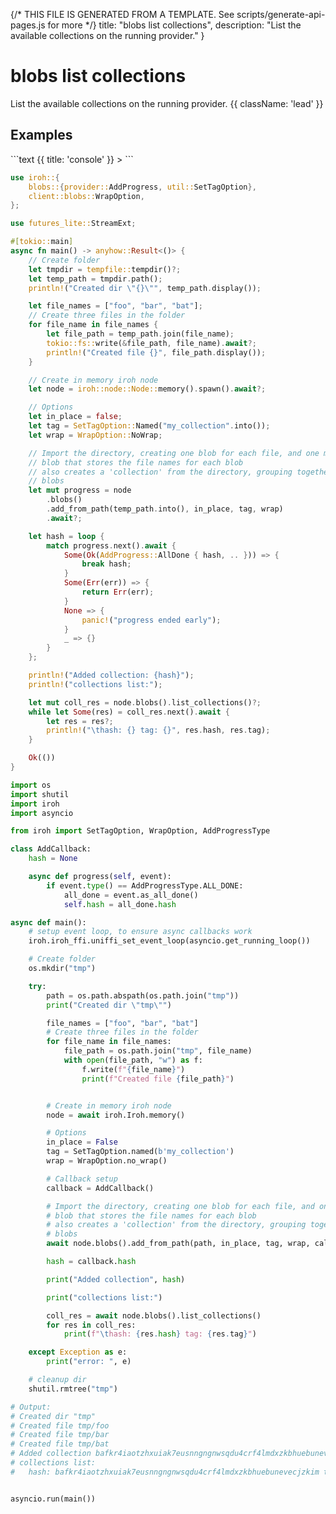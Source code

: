 {/* THIS FILE IS GENERATED FROM A TEMPLATE. See scripts/generate-api-pages.js for more */}
    title: "blobs list collections",
    description: "List the available collections on the running provider."
}

<div className='not-prose mb-5'>
    <Breadcrumbs pages={[
        { name: 'API', href: '/docs/api', current: false },
        { name: 'blobs list collections', href: '/docs/api/blobs-list-collections', current: true },
    ]} />
</div>

# blobs list collections

List the available collections on the running provider. {{ className: 'lead' }}



## Examples

<CodeGroup title="blobs list collections">
```text {{ title: 'console' }}
> 
```

```rust {{ title: 'rust' }}
use iroh::{
    blobs::{provider::AddProgress, util::SetTagOption},
    client::blobs::WrapOption,
};

use futures_lite::StreamExt;

#[tokio::main]
async fn main() -> anyhow::Result<()> {
    // Create folder
    let tmpdir = tempfile::tempdir()?;
    let temp_path = tmpdir.path();
    println!("Created dir \"{}\"", temp_path.display());

    let file_names = ["foo", "bar", "bat"];
    // Create three files in the folder
    for file_name in file_names {
        let file_path = temp_path.join(file_name);
        tokio::fs::write(&file_path, file_name).await?;
        println!("Created file {}", file_path.display());
    }

    // Create in memory iroh node
    let node = iroh::node::Node::memory().spawn().await?;

    // Options
    let in_place = false;
    let tag = SetTagOption::Named("my_collection".into());
    let wrap = WrapOption::NoWrap;

    // Import the directory, creating one blob for each file, and one metadata
    // blob that stores the file names for each blob
    // also creates a 'collection' from the directory, grouping together the
    // blobs
    let mut progress = node
        .blobs()
        .add_from_path(temp_path.into(), in_place, tag, wrap)
        .await?;

    let hash = loop {
        match progress.next().await {
            Some(Ok(AddProgress::AllDone { hash, .. })) => {
                break hash;
            }
            Some(Err(err)) => {
                return Err(err);
            }
            None => {
                panic!("progress ended early");
            }
            _ => {}
        }
    };

    println!("Added collection: {hash}");
    println!("collections list:");

    let mut coll_res = node.blobs().list_collections()?;
    while let Some(res) = coll_res.next().await {
        let res = res?;
        println!("\thash: {} tag: {}", res.hash, res.tag);
    }

    Ok(())
}

```


```python {{ title: 'python' }}
import os
import shutil
import iroh
import asyncio

from iroh import SetTagOption, WrapOption, AddProgressType

class AddCallback:
    hash = None

    async def progress(self, event):
        if event.type() == AddProgressType.ALL_DONE:
            all_done = event.as_all_done()
            self.hash = all_done.hash

async def main():
    # setup event loop, to ensure async callbacks work
    iroh.iroh_ffi.uniffi_set_event_loop(asyncio.get_running_loop())

    # Create folder
    os.mkdir("tmp")

    try:
        path = os.path.abspath(os.path.join("tmp"))
        print("Created dir \"tmp\"")

        file_names = ["foo", "bar", "bat"]
        # Create three files in the folder
        for file_name in file_names:
            file_path = os.path.join("tmp", file_name)
            with open(file_path, "w") as f:
                f.write(f"{file_name}")
                print(f"Created file {file_path}")


        # Create in memory iroh node
        node = await iroh.Iroh.memory()

        # Options
        in_place = False
        tag = SetTagOption.named(b'my_collection')
        wrap = WrapOption.no_wrap()

        # Callback setup
        callback = AddCallback()

        # Import the directory, creating one blob for each file, and one metadata
        # blob that stores the file names for each blob
        # also creates a 'collection' from the directory, grouping together the
        # blobs
        await node.blobs().add_from_path(path, in_place, tag, wrap, callback)

        hash = callback.hash

        print("Added collection", hash)

        print("collections list:")

        coll_res = await node.blobs().list_collections()
        for res in coll_res:
            print(f"\thash: {res.hash} tag: {res.tag}")

    except Exception as e:
        print("error: ", e)

    # cleanup dir
    shutil.rmtree("tmp")

# Output:
# Created dir "tmp"
# Created file tmp/foo
# Created file tmp/bar
# Created file tmp/bat
# Added collection bafkr4iaotzhxuiak7eusnngngnwsqdu4crf4lmdxzkbhuebunevecjzkim
# collections list:
# 	hash: bafkr4iaotzhxuiak7eusnngngnwsqdu4crf4lmdxzkbhuebunevecjzkim tag: "my_collection"


asyncio.run(main())

```


</CodeGroup>
